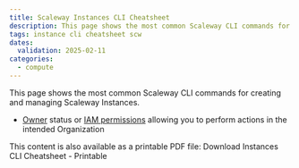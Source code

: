 ```yaml
---
title: Scaleway Instances CLI Cheatsheet
description: This page shows the most common Scaleway CLI commands for creating and managing Scaleway Instances.
tags: instance cli cheatsheet scw
dates:
  validation: 2025-02-11
categories:
  - compute
---
```




This page shows the most common Scaleway CLI commands for creating and managing Scaleway Instances.

<Requirements />

- [Owner](/iam/concepts/#owner) status or [IAM permissions](/iam/concepts/#permission) allowing you to perform actions in the intended Organization

<Lightbox image={image} alt="" size="large" />


<Message type="tip">
  This content is also available as a printable PDF file: <LocalAssetLink href={instancesCheatSheetPdf}>Download Instances CLI Cheatsheet - Printable</LocalAssetLink>
</Message>


